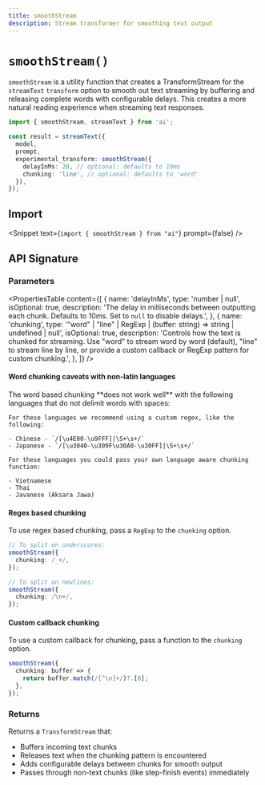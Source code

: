 ```yaml
---
title: smoothStream
description: Stream transformer for smoothing text output
---
```


# `smoothStream()`

`smoothStream` is a utility function that creates a TransformStream
for the `streamText` `transform` option
to smooth out text streaming by buffering and releasing complete words with configurable delays.
This creates a more natural reading experience when streaming text responses.

```ts highlight={"6-9"}
import { smoothStream, streamText } from 'ai';

const result = streamText({
  model,
  prompt,
  experimental_transform: smoothStream({
    delayInMs: 20, // optional: defaults to 10ms
    chunking: 'line', // optional: defaults to 'word'
  }),
});
```

## Import

<Snippet text={`import { smoothStream } from "ai"`} prompt={false} />

## API Signature

### Parameters

<PropertiesTable
  content={[
    {
      name: 'delayInMs',
      type: 'number | null',
      isOptional: true,
      description:
        'The delay in milliseconds between outputting each chunk. Defaults to 10ms. Set to `null` to disable delays.',
    },
    {
      name: 'chunking',
      type: '"word" | "line" | RegExp | (buffer: string) => string | undefined | null',
      isOptional: true,
      description:
        'Controls how the text is chunked for streaming. Use "word" to stream word by word (default), "line" to stream line by line, or provide a custom callback or RegExp pattern for custom chunking.',
    },
  ]}
/>

#### Word chunking caveats with non-latin languages

<Note>
    The word based chunking **does not work well** with the following languages that do not delimit words with spaces:

    For these languages we recommend using a custom regex, like the following:

    - Chinese - `/[\u4E00-\u9FFF]|\S+\s+/`
    - Japanese - `/[\u3040-\u309F\u30A0-\u30FF]|\S+\s+/`

    For these languages you could pass your own language aware chunking function:

    - Vietnamese
    - Thai
    - Javanese (Aksara Jawa)

</Note>

#### Regex based chunking

To use regex based chunking, pass a `RegExp` to the `chunking` option.

```ts
// To split on underscores:
smoothStream({
  chunking: /_+/,
});

// To split on newlines:
smoothStream({
  chunking: /\n+/,
});
```

#### Custom callback chunking

To use a custom callback for chunking, pass a function to the `chunking` option.

```ts
smoothStream({
  chunking: buffer => {
    return buffer.match(/[^\n]+/)?.[0];
  },
});
```

### Returns

Returns a `TransformStream` that:

- Buffers incoming text chunks
- Releases text when the chunking pattern is encountered
- Adds configurable delays between chunks for smooth output
- Passes through non-text chunks (like step-finish events) immediately

